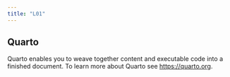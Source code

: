 ```yaml
---
title: "L01"
---
```


## Quarto

Quarto enables you to weave together content and executable code into a finished document. To learn more about Quarto see <https://quarto.org>.
